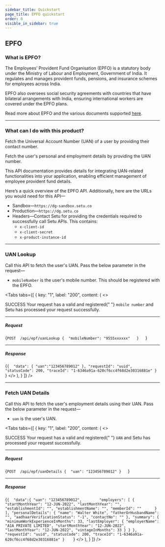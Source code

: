 ```yaml
---
sidebar_title: Quickstart
page_title: EPFO quickstart
order: 0
visible_in_sidebar: true
---
```


## EPFO

### What is EPFO?

The Employees’ Provident Fund Organisation (EPFO) is a statutory body under the Ministry of Labour and Employment, Government of India. It regulates and manages provident funds, pensions, and insurance schemes for employees across India. 

EPFO also oversees social security agreements with countries that have bilateral arrangements with India, ensuring international workers are covered under the EPFO plans.

Read more about EPFO and the various documents supported <a href="https://www.epfindia.gov.in/site_en/index.php" target="blank">here</a>.

<hr className="primary" />

### What can I do with this product?

Fetch the Universal Account Number (UAN) of a user by providing their contact number.

Fetch the user's personal and employment details by providing the UAN number.

This API documentation provides details for integrating UAN-related functionalities into your application, enabling efficient management of employee provident fund details.


Here’s a quick overview of the EPFO API. Additionally, here are the URLs you would need for this API—

- Sandbox—`https://dg-sandbox.setu.co`
- Production—`https://dg.setu.co`
- Headers—Contact Setu for providing the credentials required to successfully call Setu APIs. This contains:
  - `x-client-id`
  - `x-client-secret`
  - `x-product-instance-id`

<hr className="primary" />

### UAN Lookup

Call this API to fetch the user's UAN. Pass the below parameter in the request—

- `mobileNumber` is the user's mobile number. This should be registered with the EPFO.


<Tabs
  tabs={[
    {
      key: "1",
      label: "200",
      content: (
        <>
          <p>
            <Badge type="success">SUCCESS</Badge> Your request has a valid and registered{" "}
            <code>mobile number</code> and Setu has processed your request successfully.
          </p>
          <hr className="tertiary" />
          <h5>Request</h5>
          <CodeBlockWithCopy language="json">
            {`POST  /api/epf/uanLookup
{ 
  "mobileNumber": "9555xxxxxx"  
}   `}
            </CodeBlockWithCopy>
          <hr className="tertiary" />
          <h5>Response</h5>
          <CodeBlockWithCopy language="json">
            {`{ 
    "data": {
        "uan":"123456789012"
    },
    "requestId": "uuid",
    "statusCode": 200,
    "traceId": "1-6346a91a-620cf6cc4f68d2e30316881e"
}    `}
            </CodeBlockWithCopy>
        </>
      ),
    }
  ]}
/>

<hr className="primary" />


### Fetch UAN Details

Call this API to fetch the user's employment details using their UAN. Pass the below parameter in the request—

- `uan` is the user's UAN.

<Tabs
  tabs={[
    {
      key: "1",
      label: "200",
      content: (
        <>
          <p>
            <Badge type="success">SUCCESS</Badge> Your request has a valid and registered{" "}
            <code>UAN</code> and Setu has processed your request successfully.
          </p>
          <hr className="tertiary" />
          <h5>Request</h5>
          <CodeBlockWithCopy language="json">
            {`POST  /api/epf/uanDetails
{ 
  "uan": "123456789012"
}   `}
            </CodeBlockWithCopy>
          <hr className="tertiary" />
          <h5>Response</h5>
          <CodeBlockWithCopy language="json">
            {`{ 
    "data":{
    "uan": "123456789012",       
    "employers": [
      {
        "startMonthYear": "12-JUN-2022",
        "lastMonthYear": "",
        "establishmentId": "",
        "establishmentName": "",
        "memberId": ""      }
    ],
    "personalDetails": {
      "name": "Walter White",
      "fatherOrHusbandName": "",
      "aadhaarVerificationStatus": "-1",
      "contactNo": ""
    },
    "summary": {
      "minimumWorkExperienceInMonths": 33,
      "lastEmployer": {
        "employerName": "A1A PRIVATE LIMITED",
        "startMonthYear": "12-JUN-2022",
        "lastMonthYear": "12-JUN-2022",
        "vintageInMonths": 33
      }
    }
  },
  "requestId": "uuid",
  "statusCode": 200,
  "traceId": "1-6346a91a-620cf6cc4f68d2e30316881e"
}    `}
 </CodeBlockWithCopy>
        </>
      ),
    }
    ]}
/>
<br />
<WasPageHelpful />